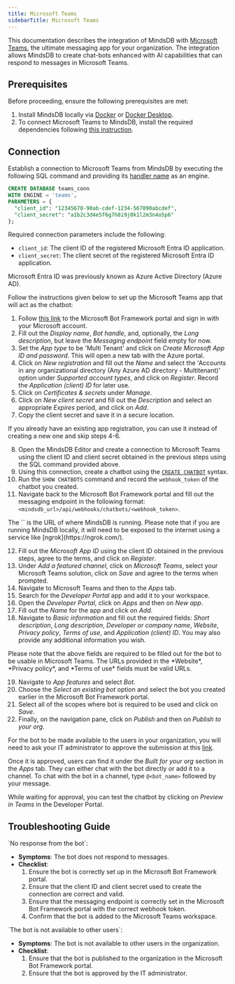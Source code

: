 ```yaml
---
title: Microsoft Teams
sidebarTitle: Microsoft Teams
---
```


This documentation describes the integration of MindsDB with [Microsoft Teams](https://www.microsoft.com/en-us/microsoft-teams/group-chat-software), the ultimate messaging app for your organization.
The integration allows MindsDB to create chat-bots enhanced with AI capabilities that can respond to messages in Microsoft Teams.

## Prerequisites

Before proceeding, ensure the following prerequisites are met:

1. Install MindsDB locally via [Docker](/setup/self-hosted/docker) or [Docker Desktop](/setup/self-hosted/docker-desktop).
2. To connect Microsoft Teams to MindsDB, install the required dependencies following [this instruction](/setup/self-hosted/docker#install-dependencies).

## Connection

Establish a connection to Microsoft Teams from MindsDB by executing the following SQL command and providing its [handler name](https://github.com/mindsdb/mindsdb/tree/main/mindsdb/integrations/handlers/ms_teams_handler) as an engine.

```sql
CREATE DATABASE teams_conn
WITH ENGINE = 'teams', 
PARAMETERS = {
  "client_id": "12345678-90ab-cdef-1234-567890abcdef",
  "client_secret": "a1b2c3d4e5f6g7h8i9j0k1l2m3n4o5p6"
};
```

Required connection parameters include the following:

* `client_id`: The client ID of the registered Microsoft Entra ID application.
* `client_secret`: The client secret of the registered Microsoft Entra ID application.

<Note>
Microsoft Entra ID was previously known as Azure Active Directory (Azure AD).
</Note>

Follow the instructions given below to set up the Microsoft Teams app that will act as the chatbot:

  1. Follow [this link](https://dev.botframework.com/bots/new) to the Microsoft Bot Framework portal and sign in with your Microsoft account.
  2. Fill out the *Display name*, *Bot handle*, and, optionally, the *Long description*, but leave the *Messaging endpoint* field empty for now.
  3. Set the *App type* to be 'Multi Tenant' and click on *Create Microsoft App ID and password*. This will open a new tab with the Azure portal.
  4. Click on *New registration* and fill out the *Name* and select the 'Accounts in any organizational directory (Any Azure AD directory - Multitenant)' option under *Supported account types*, and click on *Register*. Record the *Application (client) ID* for later use.
  5. Click on *Certificates & secrets* under *Manage*.
  6. Click on *New client secret* and fill out the *Description* and select an appropriate *Expires* period, and click on *Add*.
  7. Copy the client secret and save it in a secure location.
  <Tip>
  If you already have an existing app registration, you can use it instead of creating a new one and skip steps 4-6.
  </Tip>

  8. Open the MindsDB Editor and create a connection to Microsoft Teams using the client ID and client secret obtained in the previous steps using the SQL command provided above.
  9. Using this connection, create a chatbot using the [`CREATE CHATBOT`](/agents/chatbot) syntax.
  10. Run the `SHOW CHATBOTS` command and record the `webhook_token` of the chatbot you created.
  11. Navigate back to the Microsoft Bot Framework portal and fill out the messaging endpoint in the following format: `<mindsdb_url>/api/webhooks/chatbots/<webhook_token>`.
  <Tip>
  The `<mindsdb_url>` is the URL of where MindsDB is running.
  Please note that if you are running MindsDB locally, it will need to be exposed to the internet using a service like [ngrok](https://ngrok.com/).
  </Tip>

  12. Fill out the *Microsoft App ID* using the client ID obtained in the previous steps, agree to the terms, and click on *Register*.
  13. Under *Add a featured channel*, click on *Microsoft Teams*, select your Microsoft Teams solution, click on *Save* and agree to the terms when prompted.
  14. Navigate to Microsoft Teams and then to the *Apps* tab.
  15. Search for the *Developer Portal* app and add it to your workspace.
  16. Open the *Developer Portal*, click on *Apps* and then on *New app*.
  17. Fill out the *Name* for the app and click on *Add*.
  18. Navigate to *Basic information* and fill out the required fields: *Short description*, *Long description*, *Developer or company name*, *Website*, *Privacy policy*, *Terms of use*, and *Application (client) ID*. You may also provide any additional information you wish.
  <Tip>
  Please note that the above fields are required to be filled out for the bot to be usable in Microsoft Teams. The URLs provided in the *Website*, *Privacy policy*, and *Terms of use* fields must be valid URLs.
  </Tip>

  19. Navigate to *App features* and select *Bot*.
  20. Choose the *Select an existing bot* option and select the bot you created earlier in the Microsoft Bot Framework portal.
  21. Select all of the scopes where bot is required to be used and click on *Save*.
  22. Finally, on the navigation pane, click on *Publish* and then on *Publish to your org*.

For the bot to be made available to the users in your organization, you will need to ask your IT administrator to approve the submission at this [link](https://admin.teams.microsoft.com/policies/manage-apps). 

Once it is approved, users can find it under the *Built for your org* section in the *Apps* tab. They can either chat with the bot directly or add it to a channel. To chat with the bot in a channel, type `@<bot_name>` followed by your message.

While waiting for approval, you can test the chatbot by clicking on *Preview in Teams* in the Developer Portal.

## Troubleshooting Guide

<Warning>
`No response from the bot`:

* **Symptoms**: The bot does not respond to messages.
* **Checklist**:
    1. Ensure the bot is correctly set up in the Microsoft Bot Framework portal.
    2. Ensure that the client ID and client secret used to create the connection are correct and valid.
    3. Ensure that the messaging endpoint is correctly set in the Microsoft Bot Framework portal with the correct webhook token.
    4. Confirm that the bot is added to the Microsoft Teams workspace.
</Warning>

<Warning>
`The bot is not available to other users`:

* **Symptoms**: The bot is not available to other users in the organization.
* **Checklist**:
    1. Ensure that the bot is published to the organization in the Microsoft Bot Framework portal.
    2. Ensure that the bot is approved by the IT administrator.

</Warning>